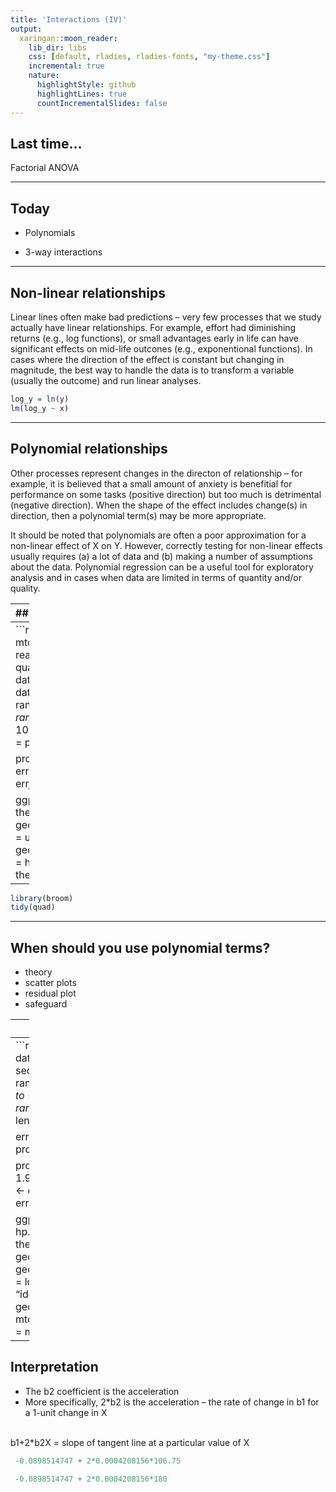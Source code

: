 ```yaml
---
title: 'Interactions (IV)'
output:
  xaringan::moon_reader:
    lib_dir: libs
    css: [default, rladies, rladies-fonts, "my-theme.css"]
    incremental: true
    nature:
      highlightStyle: github
      highlightLines: true
      countIncrementalSlides: false
---
```


## Last time...

Factorial ANOVA

---

## Today

- Polynomials

- 3-way interactions

---

## Non-linear relationships

Linear lines often make bad predictions -- very few processes that we study actually have linear relationships. For example, effort had diminishing returns (e.g., log functions), or small advantages early in life can have significant effects on mid-life outcones (e.g., exponentional functions). In cases where the direction of the effect is constant but changing in magnitude, the best way to handle the data is to transform a variable (usually the outcome) and run linear analyses.

```r
log_y = ln(y)
lm(log_y ~ x)
```
---

## Polynomial relationships

Other processes represent changes in the directon of relationship -- for example, it is believed that a small amount of anxiety is benefitial for performance on some tasks (positive direction) but too much is detrimental (negative direction). When the shape of the effect includes change(s) in direction, then a polynomial term(s) may be more appropriate.

It should be noted that polynomials are often a poor approximation for a non-linear effect of X on Y. However, correctly testing for non-linear effects usually requires (a) a lot of data and (b) making a number of assumptions about the data. Polynomial regression can be a useful tool for exploratory analysis and in cases when data are limited in terms of quantity and/or quality.


---
## Polynomial regression 
 
Polynomial regression is most often a form of hierarchical regressoin that systematically tests a series of higher order functions for a single variable.

$$
\begin{aligned}
\large \textbf{Linear: } \hat{Y} &= b_0 + b_1X \\
\large \textbf{Quadtratic: } \hat{Y} &= b_0 + b_1X + b_2X^2 \\
\large \textbf{Cubic: } \hat{Y} &= b_0 + b_1X + b_2X^2 + b_3X^3\\
\end{aligned}
$$

---
```r
library(ggplot2)
library(here)
mtcars2 <- read.csv(here("data/mtcars2.csv"))
quad <- lm(mpg ~ hp + I(hp^2), data = mtcars2)
prd <- data.frame(hp = seq(from = range(mtcars2$hp)[1], to = range(mtcars2$hp)[2], length.out = 100))
err <- predict(quad, newdata = prd, se.fit = TRUE)

prd$lci <- err$fit - 1.96 * err$se.fit
prd$fit <- err$fit
prd$uci <- err$fit + 1.96 * err$se.fit

ggplot(prd, aes(x = hp, y = fit)) +
  theme_bw() +
  geom_line() +
  geom_smooth(aes(ymin = lci, ymax = uci), stat = "identity") +
  geom_point(data = mtcars2, aes(x = hp, y = mpg)) +
  theme_bw(base_size = 20)
```


---

```r
library(broom)
tidy(quad)
```

---

## When should you use polynomial terms?
- theory
- scatter plots
- residual plot
- safeguard

---
## Interpretation

- intercept is predicted value when x = 0
- The b1 coefficient is the tangent to the curve when X=0.     
    + rate of change when x = 0  
    + thus important to center

```r
mtcars2$hp.c <- scale(mtcars2$hp, center = TRUE, scale = FALSE)
mtcars2$hp.c <- as.numeric(mtcars2$hp.c)
quad.c <- lm(mpg ~ hp.c + I(hp.c^2), data = mtcars2)
tidy(quad.c)
```

---
```r
prd.c <- data.frame(hp.c = seq(from = range(mtcars2$hp.c)[1], to = range(mtcars2$hp.c)[2], length.out = 100))

err.c <- predict(quad.c, prd.c, se.fit = TRUE)

prd.c$lci <- err.c$fit - 1.96 * err$se.fit
prd.c$fit <- err.c$fit
prd.c$uci <- err.c$fit + 1.96 * err$se.fit

ggplot(prd.c, aes(x = hp.c, y = fit)) +
  theme_bw() +
  geom_line() +
  geom_smooth(aes(ymin = lci, ymax = uci), stat = "identity") +
  geom_point(data = mtcars2, aes(x = hp.c, y = mpg))
```


---
## Interpretation

- The b2 coefficient is the acceleration 
- More specifically, 2*b2 is the acceleration – the rate of change in b1 for a 1-unit change in X   

<br>
b1+2*b2X = slope of tangent line at a particular value of X

```r
 -0.0898514747 + 2*0.0004208156*106.75
```

```r
 -0.0898514747 + 2*0.0004208156*180
```

